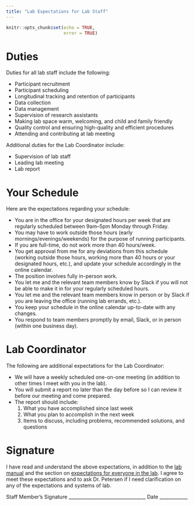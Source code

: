 ```yaml
---
title: "Lab Expectations for Lab Staff"
---
```


```r
knitr::opts_chunk$set(echo = TRUE,
                      error = TRUE)
```

# Duties

Duties for all lab staff include the following:

- Participant recruitment
- Participant scheduling
- Longitudinal tracking and retention of participants
- Data collection
- Data management
- Supervision of research assistants
- Making lab space warm, welcoming, and child and family friendly
- Quality control and ensuring high-quality and efficient procedures
- Attending and contributing at lab meeting

Additional duties for the Lab Coordinator include:

- Supervision of lab staff
- Leading lab meeting
- Lab report

# Your Schedule

Here are the expectations regarding your schedule:

- You are in the office for your designated hours per week that are regularly scheduled between 9am–5pm Monday through Friday.
- You may have to work outside those hours (early mornings/evenings/weekends) for the purpose of running participants.
- If you are full-time, do not work more than 40 hours/week.
- You get approval from me for any deviations from this schedule (working outside those hours, working more than 40 hours or your designated hours, etc.), and update your schedule accordingly in the online calendar.
- The position involves fully in-person work.
- You let me and the relevant team members know by Slack if you will not be able to make it in for your regularly scheduled hours.
- You let me and the relevant team members know in person or by Slack if you are leaving the office (running lab errands, etc.).
- You keep your schedule in the online calendar up-to-date with any changes.
- You respond to team members promptly by email, Slack, or in person (within one business day).

# Lab Coordinator

The following are additional expectations for the Lab Coordinator:

- We will have a weekly scheduled one-on-one meeting (in addition to other times I meet with you in the lab).
- You will submit a report no later than the day before so I can review it before our meeting and come prepared.
- The report should include:
    1. What you have accomplished since last week
    1. What you plan to accomplish in the next week
    1. Items to discuss, including problems, recommended solutions, and questions

# Signature

I have read and understand the above expectations, in addition to the [lab manual](https://devpsylab.github.io/LabWiki/manual.html) and the section on [expectations for everyone in the lab](https://devpsylab.github.io/LabWiki/expectations-everyone.html).
I agree to meet these expectations and to ask Dr. Petersen if I need clarification on any of the expectations and systems of lab.

Staff Member's Signature _________________________________	Date ____________
